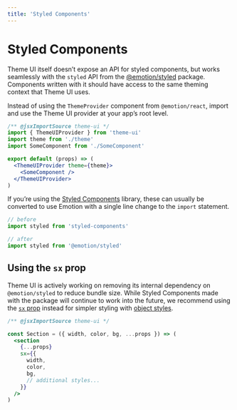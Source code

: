 ```yaml
---
title: 'Styled Components'
---
```


# Styled Components

Theme UI itself doesn’t expose an API for styled components, but works
seamlessly with the `styled` API from the [@emotion/styled][] package.
Components written with it should have access to the same theming context that
Theme UI uses.

Instead of using the `ThemeProvider` component from `@emotion/react`, import and
use the Theme UI provider at your app’s root level.

```jsx
/** @jsxImportSource theme-ui */
import { ThemeUIProvider } from 'theme-ui'
import theme from './theme'
import SomeComponent from './SomeComponent'

export default (props) => (
  <ThemeUIProvider theme={theme}>
    <SomeComponent />
  </ThemeUIProvider>
)
```

If you’re using the [Styled Components][] library, these can usually be
converted to use Emotion with a single line change to the `import` statement.

```js
// before
import styled from 'styled-components'
```

```js
// after
import styled from '@emotion/styled'
```

[@emotion/styled]: https://emotion.sh/docs/styled
[styled components]: https://styled-components.com

## Using the `sx` prop

Theme UI is actively working on removing its internal dependency on
`@emotion/styled` to reduce bundle size. While Styled Components made with the
package will continue to work into the future, we recommend using the
[`sx` prop](/sx-prop) instead for simpler styling with
[object styles](/guides/object-styles).

```jsx
/** @jsxImportSource theme-ui */

const Section = ({ width, color, bg, ...props }) => (
  <section
    {...props}
    sx={{
      width,
      color,
      bg,
      // additional styles...
    }}
  />
)
```
